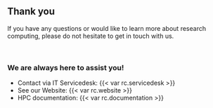 ## Thank you {.smaller}

If you have any questions or would like to learn more about research computing,
please do not hesitate to get in touch with us.

\

### We are always here to assist you!

- Contact via IT Servicedesk: {{< var rc.servicedesk >}}
- See our Website: {{< var rc.website >}}
- HPC documentation: {{< var rc.documentation >}}
